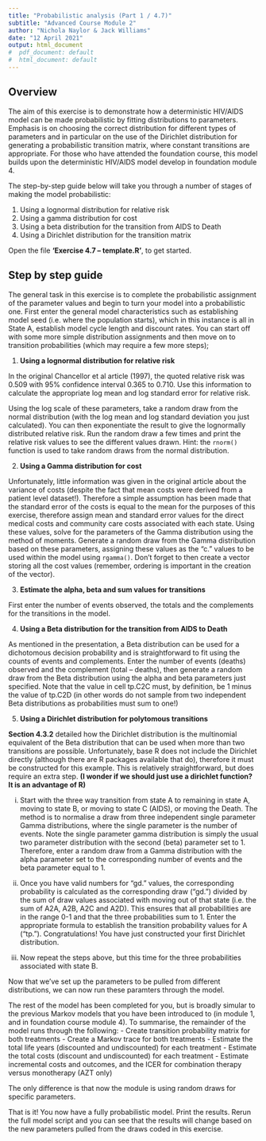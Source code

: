 ```yaml
---
title: "Probabilistic analysis (Part 1 / 4.7)"
subtitle: "Advanced Course Module 2"
author: "Nichola Naylor & Jack Williams"
date: "12 April 2021"
output: html_document
#  pdf_document: default
#  html_document: default
---
```



## Overview 

The aim of this exercise is to demonstrate how a deterministic HIV/AIDS model can be made probabilistic by fitting distributions to parameters. Emphasis is on choosing the correct distribution for different types of parameters and in particular on the use of the Dirichlet distribution for generating a probabilistic transition matrix, where constant transitions are appropriate. For those who have attended the foundation course, this model builds upon the deterministic HIV/AIDS model develop in foundation module 4. 

The step-by-step guide below will take you through a number of stages of making the model probabilistic:

1. Using a lognormal distribution for relative risk
2. Using a gamma distribution for cost
3. Using a beta distribution for the transition from AIDS to Death
4. Using a Dirichlet distribution for the transition matrix

Open the file **‘Exercise 4.7 – template.R’**, to get started. 


## Step by step guide

The general task in this exercise is to complete the probabilistic assignment of the parameter values and begin to turn your model into a probabilistic one. First enter the general model characteristics such as establishing model seed (i.e. where the population starts), which in this instance is all in State A, establish model cycle length and discount rates. You can start off with some more simple distribution assignments and then move on to transition probabilities (which may require a few more steps);

(@) **Using a lognormal distribution for relative risk**

In the original Chancellor et al article (1997), the quoted relative risk was 0.509 with 95% confidence interval 0.365 to 0.710.  Use this information to calculate the appropriate log mean and log standard error for relative risk.  

Using the log scale of these parameters, take a random draw from the normal distribution (with the log mean and log standard deviation you just calculated). You can then exponentiate the result to give the lognormally distributed relative risk. Run the random draw a few times and print the relative risk values to see the different values drawn. Hint: the `rnorm()` function is used to take random draws from the normal distribution.

(@) **Using a Gamma distribution for cost**

Unfortunately, little information was given in the original article about the variance of costs (despite the fact that mean costs were derived from a patient level dataset!).  Therefore a simple assumption has been made that the standard error of the costs is equal to the mean for the purposes of this exercise, therefore assign mean and standard error values for the direct medical costs and community care costs associated with each state.  Using these values, solve for the parameters of the Gamma distribution using the method of moments. Generate a random draw from the Gamma distribution based on these parameters, assigning these values as the “c.” values to be used within the model using `rgamma()`. Don’t forget to then create a vector storing all the cost values (remember, ordering is important in the creation of the vector). 

(@) **Estimate the alpha, beta and sum values for transitions**

First enter the number of events observed, the totals and the complements for the transitions in the model. 

(@) **Using a Beta distribution for the transition from AIDS to Death**

As mentioned in the presentation, a Beta distribution can be used for a dichotomous decision probability and is straightforward to fit using the counts of events and complements. Enter the number of events (deaths) observed and the complement (total – deaths), then  generate a random draw from the Beta distribution using the alpha and beta parameters just specified.  Note that the value in cell tp.C2C must, by definition, be 1 minus the value of tp.C2D (in other words do not sample from two independent Beta distributions as probabilities must sum to one!)

(@) **Using a Dirichlet distribution for polytomous transitions**

**Section 4.3.2** detailed how the Dirichlet distribution is the multinomial equivalent of the Beta distribution that can be used when more than two transitions are possible.  Unfortunately, base R does not include the Dirichlet directly (although there are R packages available that do), therefore it must be constructed for this example.  This is relatively straightforward, but does require an extra step. **(I wonder if we should just use a dirichlet function? It is an advantage of R)**

i) Start with the three way transition from state A to remaining in state A, moving to state B, or moving to state C (AIDS), or moving the Death.  The method is to normalise a draw from three independent single parameter Gamma distributions, where the single parameter is the number of events.  Note the single parameter gamma distribution is simply the usual two parameter distribution with the second (beta) parameter set to 1.  Therefore, enter a random draw from a Gamma distribution with the alpha parameter set to the corresponding number of events and the beta parameter equal to 1.

ii) Once you have valid numbers for “gd.” values, the corresponding probability is calculated as the corresponding draw (“gd.”) divided by the sum of draw values associated with moving out of that state (i.e. the sum of A2A, A2B, A2C and A2D).  This ensures that all probabilities are in the range 0-1 and that the three probabilities sum to 1.  Enter the appropriate formula to establish the transition probability values for A (“tp.”).  Congratulations!  You have just constructed your first Dirichlet distribution.

iii) Now repeat the steps above, but this time for the three probabilities associated with state B.


Now that we’ve set up the parameters to be pulled from different distributions, we can now run these paramters through the model.  

The rest of the model has been completed for you, but is broadly simular to the previous Markov models that you have been introduced to (in module 1, and in foundation course module 4). To summarise, the remainder of the model runs through the following: 
- Create transition probability matrix for both treatments
- Create a Markov trace for both treatments
- Estimate the total life years (discounted and undiscounted) for each treatment
- Estimate the total costs (discount and undiscounted) for each treatment
- Estimate incremental costs and outcomes, and the ICER for combination therapy versus monotherapy (AZT only)

The only difference is that now the module is using random draws for specific parameters. 

That is it!  You now have a fully probabilistic model. Print the results. Rerun the full model script and you can see that the results will change based on the new parameters pulled from the draws coded in this exercise. 

